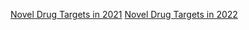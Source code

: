 ---
---
[Novel Drug Targets in 2021](notes/novel-drug-targets-in-2021.mdx)
[Novel Drug Targets in 2022](notes/novel-drug-targets-in-2022.mdx)